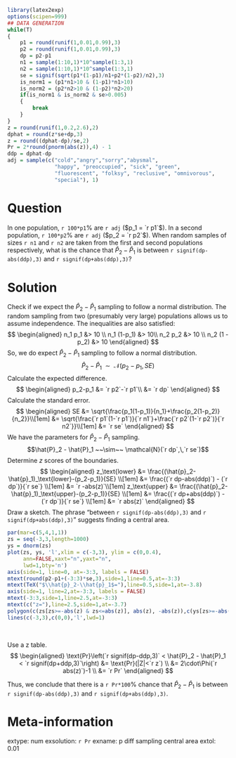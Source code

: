```r
library(latex2exp)
options(scipen=999)
## DATA GENERATION
while(T)
{
    p1 = round(runif(1,0.01,0.99),3)
    p2 = round(runif(1,0.01,0.99),3)
    dp = p2-p1
    n1 = sample(1:10,1)*10^sample(1:3,1)
    n2 = sample(1:10,1)*10^sample(1:3,1)
    se = signif(sqrt(p1*(1-p1)/n1+p2*(1-p2)/n2),3)
    is_norm1 = (p1*n1>10 & (1-p1)*n1>10)
    is_norm2 = (p2*n2>10 & (1-p2)*n2>20)
    if(is_norm1 & is_norm2 & se>0.005)
    {
        break
    }
}
z = round(runif(1,0.2,2.6),2)
dphat = round(z*se+dp,3)
z = round((dphat-dp)/se,2)
Pr = 2*round(pnorm(abs(z)),4) - 1
ddp = dphat-dp
adj = sample(c("cold","angry","sorry","abysmal",
               "happy", "preoccupied", "sick", "green",
               "fluorescent", "folksy", "reclusive", "omnivorous",
               "special"), 1)
```


Question
========

In one population, `r 100*p1`% are `r adj` ($p_1 = `r p1`$). In a second population, `r 100*p2`% are `r adj` ($p_2 = `r p2`$). When random samples of sizes `r n1` and `r n2` are taken from the first and second populations respectively, what is the chance that $\hat{P}_2 - \hat{P}_1$ is between `r signif(dp-abs(ddp),3)` and `r signif(dp+abs(ddp),3)`?


Solution
========

Check if we expect the $\hat{P}_2 - \hat{P}_1$ sampling to follow a normal distribution. The random sampling from two (presumably very large) populations allows us to assume independence. The inequalities are also satisfied:
$$
\begin{aligned}
n_1 p_1 &> 10 \\
n_1 (1-p_1) &> 10\\
n_2 p_2 &> 10 \\
n_2 (1 -p_2) &> 10
\end{aligned}
$$
So, we do expect $\hat{P}_2 - \hat{P}_1$ sampling to follow a normal distribution.
$$\hat{P}_2 - \hat{P}_1 ~~\sim~~ \mathcal{N}(p_2-p_1,\,SE)$$
Calculate the expected difference.
$$
\begin{aligned}
p_2-p_1 &= `r p2`-`r p1`\\
   &= `r dp`
\end{aligned}
$$
Calculate the standard error.
$$
\begin{aligned}
SE &= \sqrt{\frac{p_1(1-p_1)}{n_1}+\frac{p_2(1-p_2)}{n_2}}\\[1em]
   &= \sqrt{\frac{`r p1`(1-`r p1`)}{`r n1`}+\frac{`r p2`(1-`r p2`)}{`r n2`}}\\[1em]
   &= `r se`
\end{aligned}
$$
We have the parameters for $\hat{P}_2 - \hat{P}_1$ sampling.
$$\hat{P}_2 - \hat{P}_1 ~~\sim~~ \mathcal{N}(`r dp`,\,`r se`)$$
Determine $z$ scores of the boundaries.
$$
\begin{aligned}
z_\text{lower}  &= \frac{(\hat{p}_2-\hat{p}_1)_\text{lower}-(p_2-p_1)}{SE} \\[1em]
   &= \frac{(`r dp-abs(ddp)`) - (`r dp`)}{`r se`} \\[1em]
   &= `r -abs(z)`\\[1em]
z_\text{upper}  &= \frac{(\hat{p}_2-\hat{p}_1)_\text{upper}-(p_2-p_1)}{SE} \\[1em]
   &= \frac{(`r dp+abs(ddp)`) - (`r dp`)}{`r se`} \\[1em]
   &= `r abs(z)`
\end{aligned}
$$
Draw a sketch. The phrase "between `r signif(dp-abs(ddp),3)` and `r signif(dp+abs(ddp),3)`" suggests finding a central area.

```r
par(mar=c(5,4,1,1))
zs = seq(-3,3,length=1000)
ys = dnorm(zs)
plot(zs, ys, 'l',xlim = c(-3,3), ylim = c(0,0.4),
     ann=FALSE,xaxt="n",yaxt="n",
     lwd=1,bty='n')
axis(side=1, line=0, at=-3:3, labels = FALSE)
mtext(round(p2-p1+(-3:3)*se,3),side=1,line=0.5,at=-3:3)
mtext(TeX("$\\hat{p}_2-\\hat{p}_1$="),line=0.5,side=1,at=-3.8)
axis(side=1, line=2,at=-3:3, labels = FALSE)
mtext(-3:3,side=1,line=2.5,at=-3:3)
mtext(c("z="),line=2.5,side=1,at=-3.7)
polygon(c(zs[zs>=-abs(z) & zs<=abs(z)], abs(z), -abs(z)),c(ys[zs>=-abs(z) & zs<=abs(z)], 0, 0), col=rgb(1,0,0,0.5))
lines(c(-3,3),c(0,0),'l',lwd=1)
```
\ 

Use a z table.
$$
\begin{aligned}
\text{Pr}\left(`r signif(dp-ddp,3)` < \hat{P}_2 - \hat{P}_1 < `r signif(dp+ddp,3)`\right) &= \text{Pr}(|Z|<`r z`) \\
&= 2\cdot\Phi(`r abs(z)`)-1 \\
&= `r Pr`
\end{aligned}
$$

Thus, we conclude that there is a `r Pr*100`% chance that $\hat{P}_2-\hat{P}_1$ is between `r signif(dp-abs(ddp),3)` and `r signif(dp+abs(ddp),3)`.


Meta-information
============
extype: num
exsolution: `r Pr`
exname: p diff sampling central area
extol: 0.01

